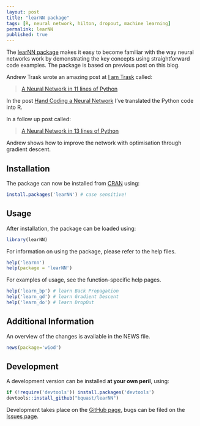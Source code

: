 ```yaml
---
layout: post
title: "learNN package"
tags: [R, neural network, hilton, dropout, machine learning]
permalink: learNN
published: true
---
```


The [learNN package ](http://cran.r-project.org/package=learNN) makes it easy to become familiar with the way neural networks work by demonstrating the key concepts using straightforward code examples.
The package is based on previous post on this blog.

Andrew Trask wrote an amazing post at [I am Trask](http://iamtrask.github.io/) called:

> [A Neural Network in 11 lines of Python](http://iamtrask.github.io/2015/07/12/basic-python-network/)

In the post [Hand Coding a Neural Network](/handcoding-neural-network) I've translated the Python code into R.

In a follow up post called:

> [A Neural Network in 13 lines of Python](http://iamtrask.github.io/2015/07/27/python-network-part2/)

Andrew shows how to improve the network with optimisation through gradient descent.


Installation
--------------
The package can now be installed from [CRAN](http://cran.r-project.org/) using:

```r
install.packages('learNN') # case sensitive!
```

Usage
---------
After installation, the package can be loaded using:

```r
library(learNN)
```

For information on using the package, please refer to the help files.

```r
help('learnn')
help(package = 'learNN')
```
    
For examples of usage, see the function-specific help pages.

```r
help('learn_bp') # learn Back Propagation
help('learn_gd') # learn Gradient Descent
help('learn_do') # learn DropOut
```


Additional Information
-----------------------
An overview of the changes is available in the NEWS file.

```r
news(package='wiod')
```


Development
-------------
A development version can be installed **at your own peril**, using:

```r
if (!require('devtools')) install.packages('devtools')
devtools::install_github("bquast/learNN")
```

Development takes place on the [GitHub page](https://github.com/bquast/learNN),
bugs can be filed on the [Issues page](https://github.com/bquast/learNN/issues).
